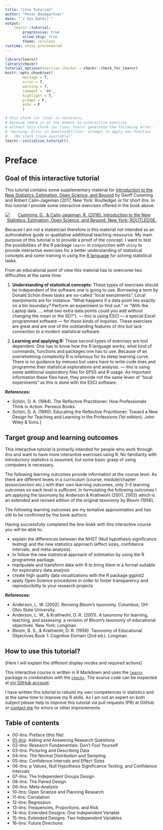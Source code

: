 ```yaml
---
title: "itns Tutorial"
author: "Peter Baumgartner"
date: "`r Sys.Date()`"
output: 
    learnr::tutorial:
        progressive: true
        allow_skip: true
        theme: cerulean
runtime: shiny_prerendered
---
```



```r
library(learnr)
library(checkr)
tutorial_options(exercise.checker = checkr::check_for_learnr)
knitr::opts_chunk$set(
        message = T,
        error = T,
        warning = T,
        comment = '##',
        highlight = T,
        prompt = F,
        echo = F
        )

```

```r
# this chunk (or line) is necessary,
# because there is at the moment no interactive exercise
# without this chunk (or line) learnr generates the following error:
# "Warning: Error in download$filter: attempt to apply non-function
#   [No stack trace available]"
learnr::initialize_tutorial()
```



# Preface

## Goal of this interactive tutorial

This tutorial contains some supplementary material for [Introduction to the New Statistics: Estimation, Open Science, and Beyond](https://www.routledgetextbooks.com/textbooks/9781138825529/default.php) by Geoff Cumming and Robert Calin-Jageman (2017, New York: Routledge) or for short _itns_. In this tutorial I provide some interactive exercises offered in the book above.


<center>

[
![Cumming, G., & Calin-Jageman, R. (2016). Introduction to the New Statistics: Estimation, Open Science, and Beyond. New York: ROUTLEDGE.](https://images-na.ssl-images-amazon.com/images/I/519a-fD7UJL._SX348_BO1,204,203,200_.jpg)](https://www.routledgetextbooks.com/textbooks/9781138825529/default.php)

</center>


Because I am not a statistician therefore is this material not intended as an authoratative guide or qualitative addiitional teaching ressource. My main purpose of this tutorial is to provide a proof of the concept. I want to test the possibilities of the R package `learnr` in conjunction with `shiny` to provide interactive exercises for a better understanding of statistical concepts and some training in using the [R language](https://www.r-project.org/) for solving statistical tasks. 

From an educational point of view this material has to overcome two difficulties at the same time:

1. **Understanding of statistical concepts:** These types of exercises should be independent of the software one is going to use. Borrowing a term by Donald Schön these tasks are so-called "local exerpiments". Local exerpiments are for instance: "What happens if a data point lies exactly on a bin boundary? Perform an experiment to find out." or "With the Laptop data …, what two extra data points could you add without changing the mean or the SD?"). --- _itns_ is using ESCI --- a special Excel programmed software --- for these kinds of inquiries. These exercises are great and are one of the outstanding features of _itns_ but lack connection to a modern statistical software.

2. **Learning and applying R:** These second types of exercises are tool dependent. One has to know how the R language works, what kind of commands, functions and packages one has to use. Because of an overwhelming complexitiy R is infamous for its steep learning curve. There is no guidance by menues but users have to write code lines and programme their statistical explorations and analysis. --- _itns_ is using some additional exploratory files for SPSS and R usage. As important information these files have, they provide not the same leven of "local experiments" as this is done with the ESCI software.

**References:**

+ Schön, D. A. (1984). The Reflective Practitioner: How Professionals Think in Action. Perseus Books.
+ Schön, D. A. (1990). Educating the Reflective Practitioner: Toward a New Design for Teaching and Learning in the Professions (1st edition). John Wiley & Sons.]

## Target group and learning outcomes

This interactive tutorial is primarily intended for people who work through itns and want to have more interactive exercises using R. No familiarity with introductory statistics is assumed, but some basic grasp of using computers is necessary.

The following learning outcomes provide information at the course level. As there are different levels in a curriculum (course, module/chapter lesson/section etc.) with their own learning outcomes, only 3-5 learning outcomes on each level is sufficent. In formulating the following outcomes I am applying the taxonomy by Anderson & Krathwohl (2001, 2002) which is an extended and revised edition of the original taxonomy by Bloom (1956).

<!-- The following is done via [bootstrap v.4](https://v4-alpha.getbootstrap.com/components/alerts/). This is not the [newest version 4.1](https://getbootstrap.com/docs/4.1/components/alerts/) -->

<div class="alert alert-warning" role="alert">
  The following learning outcomes are my tentative approximation and has still to be confirmed by the book authors. 
</div>

Having successfully completed the itns-bokk with this interactive course you will be able to:

+ explain the differences between the NHST (Null hypothesis significance testing) and the new statistics approach (effect sizes, confidence intervals, and meta-analysis).
+ to follow the new statistical approach of estimation by using the R programme package.
+ manipulate and transform data with R to bring them in a format suitable for exploratory data analysis
+ create high quality data visualizations with the R package ggplot2
+ apply Open Science procedures in order to foster transparency and reproducibility to your research projects

**References:**

+ Anderson, L. W. (2002). Revising Bloom’s taxonomy. Columbus, OH: Ohio State University.
+ Anderson, L. W., & Krathwohl, D. R. (2001). A taxonomy for learning, teaching, and assessing: a revision of Bloom’s taxonomy of educational objectives. New York: Longman.
+ Bloom, B. S., & Krathwohl, D. R. (1956). Taxonomy of Educational Objectives Book 1: Cognitive Domain (2nd ed.). Longman.

## How to use this tutorial?

[Here I will explain the different display modes and required actions]

This interactive course is written in R Markdown and uses the [`learnr`](https://rstudio.github.io/learnr/) package in combination with the [`checkr`](https://github.com/dtkaplan/checkr). The source code can be inspected at [my GitHub account](https://github.com/petzi53/itns). 

I have written this tutorial to rebuild my own competences in statistics and at the same time to improve my R skills. As I am not an expert on both subject please help to improve this tutorial via pull requests (PR) at GitHub or [contact me](mailto:peter_baumgartner@me.com) for errors or other improvements.



## Table of contents

+ 00-itns: Preface (this file)   
+ [01-itns](https://pbaumgartner.shinyapps.io/itns-01/): Asking and Answering Research Questions   
+ 02-itns: Research Fundamentals: Don’t Fool Yourself  
+ 03-itns: Picturing and Describing Data 
+ 04-itns: The Normal Distribution and Sampling   
+ 05-itns: Confidence Intervals and Effect Sizes  
+ 06-itns: p Values, Null Hypothesis Significance Testing, and
Confidence Intervals   
+ 07-itns: The Independent Groups Design   
+ 08-itns: The Paired Design 
+ 09-itns: Meta-Analysis  
+ 10-itns: Open Science and Planning Research
+ 11-itns: Correlation    
+ 12-itns: Regression 
+ 13-itns: Frequencies, Proportions, and Risk
+ 14-itns: Extended Designs: One Independent Variable 
+ 15-itns: Extended Designs: Two Independent Variables 
+ 16-itns: Future Directions


